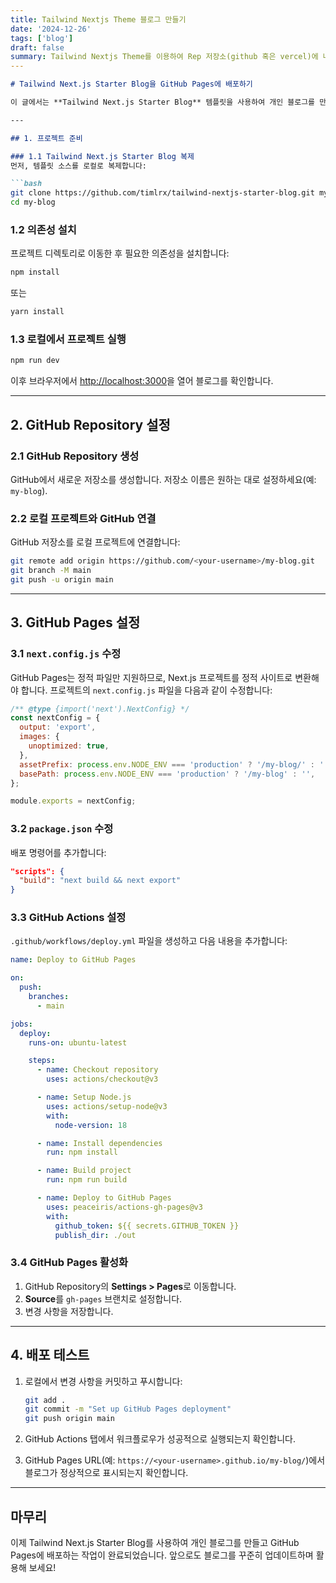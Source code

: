 ```yaml
---
title: Tailwind Nextjs Theme 블로그 만들기
date: '2024-12-26'
tags: ['blog']
draft: false
summary: Tailwind Nextjs Theme를 이용하여 Rep 저장소(github 혹은 vercel)에 나만의 개성있는 블로그 만드는 과정을 설명합닏.  
---
```


```markdown
# Tailwind Next.js Starter Blog을 GitHub Pages에 배포하기

이 글에서는 **Tailwind Next.js Starter Blog** 템플릿을 사용하여 개인 블로그를 만들고, GitHub Pages를 통해 배포하는 방법을 단계별로 설명합니다.

---

## 1. 프로젝트 준비

### 1.1 Tailwind Next.js Starter Blog 복제
먼저, 템플릿 소스를 로컬로 복제합니다:

```bash
git clone https://github.com/timlrx/tailwind-nextjs-starter-blog.git my-blog
cd my-blog
```

### 1.2 의존성 설치
프로젝트 디렉토리로 이동한 후 필요한 의존성을 설치합니다:

```bash
npm install
```
또는
```bash
yarn install
```

### 1.3 로컬에서 프로젝트 실행

```bash
npm run dev
```

이후 브라우저에서 [http://localhost:3000](http://localhost:3000)을 열어 블로그를 확인합니다.

---

## 2. GitHub Repository 설정

### 2.1 GitHub Repository 생성
GitHub에서 새로운 저장소를 생성합니다. 저장소 이름은 원하는 대로 설정하세요(예: `my-blog`).

### 2.2 로컬 프로젝트와 GitHub 연결
GitHub 저장소를 로컬 프로젝트에 연결합니다:

```bash
git remote add origin https://github.com/<your-username>/my-blog.git
git branch -M main
git push -u origin main
```

---

## 3. GitHub Pages 설정

### 3.1 `next.config.js` 수정
GitHub Pages는 정적 파일만 지원하므로, Next.js 프로젝트를 정적 사이트로 변환해야 합니다. 프로젝트의 `next.config.js` 파일을 다음과 같이 수정합니다:

```javascript
/** @type {import('next').NextConfig} */
const nextConfig = {
  output: 'export',
  images: {
    unoptimized: true,
  },
  assetPrefix: process.env.NODE_ENV === 'production' ? '/my-blog/' : '',
  basePath: process.env.NODE_ENV === 'production' ? '/my-blog' : '',
};

module.exports = nextConfig;
```

### 3.2 `package.json` 수정
배포 명령어를 추가합니다:

```json
"scripts": {
  "build": "next build && next export"
}
```

### 3.3 GitHub Actions 설정
`.github/workflows/deploy.yml` 파일을 생성하고 다음 내용을 추가합니다:

```yaml
name: Deploy to GitHub Pages

on:
  push:
    branches:
      - main

jobs:
  deploy:
    runs-on: ubuntu-latest

    steps:
      - name: Checkout repository
        uses: actions/checkout@v3

      - name: Setup Node.js
        uses: actions/setup-node@v3
        with:
          node-version: 18

      - name: Install dependencies
        run: npm install

      - name: Build project
        run: npm run build

      - name: Deploy to GitHub Pages
        uses: peaceiris/actions-gh-pages@v3
        with:
          github_token: ${{ secrets.GITHUB_TOKEN }}
          publish_dir: ./out
```

### 3.4 GitHub Pages 활성화
1. GitHub Repository의 **Settings > Pages**로 이동합니다.
2. **Source**를 `gh-pages` 브랜치로 설정합니다.
3. 변경 사항을 저장합니다.

---

## 4. 배포 테스트

1. 로컬에서 변경 사항을 커밋하고 푸시합니다:

   ```bash
   git add .
   git commit -m "Set up GitHub Pages deployment"
   git push origin main
   ```

2. GitHub Actions 탭에서 워크플로우가 성공적으로 실행되는지 확인합니다.
3. GitHub Pages URL(예: `https://<your-username>.github.io/my-blog/`)에서 블로그가 정상적으로 표시되는지 확인합니다.

---

## 마무리

이제 Tailwind Next.js Starter Blog를 사용하여 개인 블로그를 만들고 GitHub Pages에 배포하는 작업이 완료되었습니다. 앞으로도 블로그를 꾸준히 업데이트하며 활용해 보세요!

```

